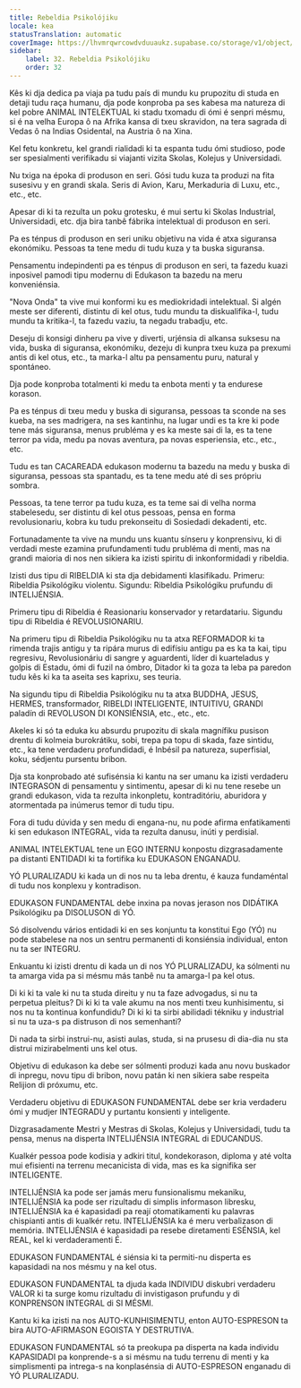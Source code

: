 ```yaml
---
title: Rebeldia Psikolójiku
locale: kea
statusTranslation: automatic
coverImage: https://lhvmrqwrcowdvduuaukz.supabase.co/storage/v1/object/public/strapi-uploads/small_cover-educacion-fundamental.webp-2d51a7828a2b1309555be27f7e2a61a0.webp
sidebar:
    label: 32. Rebeldia Psikolójiku
    order: 32
---
```

Kês ki dja dedica pa viaja pa tudu país di mundu ku prupozitu di studa en detaji tudu raça humanu, dja pode konproba pa ses kabesa ma natureza di kel pobre ANIMAL INTELEKTUAL ki stadu txomadu di ómi é senpri mésmu, si é na velha Europa ô na Afrika kansa di txeu skravidon, na tera sagrada di Vedas ô na Indias Osidental, na Austria ô na Xina.

Kel fetu konkretu, kel grandi rialidadi ki ta espanta tudu ómi studioso, pode ser spesialmenti verifikadu si viajanti vizita Skolas, Kolejus y Universidadi.

Nu txiga na époka di produson en seri. Gósi tudu kuza ta produzi na fita susesivu y en grandi skala. Seris di Avion, Karu, Merkaduria di Luxu, etc., etc., etc.

Apesar di ki ta rezulta un poku grotesku, é mui sertu ki Skolas Industrial, Universidadi, etc. dja bira tanbê fábrika intelektual di produson en seri.

Pa es ténpus di produson en seri uniku objetivu na vida é atxa siguransa ekonómiku. Pessoas ta tene medu di tudu kuza y ta buska siguransa.

Pensamentu indepindenti pa es ténpus di produson en seri, ta fazedu kuazi inposivel pamodi tipu modernu di Edukason ta bazedu na meru konveniénsia.

"Nova Onda" ta vive mui konformi ku es mediokridadi intelektual. Si algén meste ser diferenti, distintu di kel otus, tudu mundu ta diskualifika-l, tudu mundu ta kritika-l, ta fazedu vaziu, ta negadu trabadju, etc.

Deseju di konsigi dinheru pa vive y diverti, urjénsia di alkansa suksesu na vida, buska di siguransa, ekonómiku, dezeju di kunpra txeu kuza pa prexumi antis di kel otus, etc., ta marka-l altu pa pensamentu puru, natural y spontáneo.

Dja pode konproba totalmenti ki medu ta enbota menti y ta endurese korason.

Pa es ténpus di txeu medu y buska di siguransa, pessoas ta sconde na ses kueba, na ses madrigera, na ses kantinhu, na lugar undi es ta kre ki pode tene más siguransa, menus prubléma y es ka meste sai di la, es ta tene terror pa vida, medu pa novas aventura, pa novas esperiensia, etc., etc., etc.

Tudu es tan CACAREADA edukason modernu ta bazedu na medu y buska di siguransa, pessoas sta spantadu, es ta tene medu até di ses própriu sombra.

Pessoas, ta tene terror pa tudu kuza, es ta teme sai di velha norma stabelesedu, ser distintu di kel otus pessoas, pensa en forma revolusionariu, kobra ku tudu prekonseitu di Sosiedadi dekadenti, etc.

Fortunadamente ta vive na mundu uns kuantu sínseru y konprensivu, ki di verdadi meste ezamina prufundamenti tudu prubléma di menti, mas na grandi maioria di nos nen sikiera ka izisti spiritu di inkonformidadi y ribeldia.

Izisti dus tipu di RIBELDIA ki sta dja debidamenti klasifikadu. Primeru: Ribeldia Psikológiku violentu. Sigundu: Ribeldia Psikológiku prufundu di INTELIJÉNSIA.

Primeru tipu di Ribeldia é Reasionariu konservador y retardatariu. Sigundu tipu di Ribeldia é REVOLUSIONARIU.

Na primeru tipu di Ribeldia Psikológiku nu ta atxa REFORMADOR ki ta rimenda trajis antigu y ta ripára murus di edifísiu antigu pa es ka ta kai, tipu regresivu, Revolusionáriu di sangre y aguardenti, líder di kuarteladus y golpis di Estadu, ómi di fuzil na ómbro, Ditador ki ta goza ta leba pa paredon tudu kês ki ka ta aseita ses kaprixu, ses teuria.

Na sigundu tipu di Ribeldia Psikológiku nu ta atxa BUDDHA, JESUS, HERMES, transformador, RIBELDI INTELIGENTE, INTUITIVU, GRANDI paladín di REVOLUSON DI KONSIÉNSIA, etc., etc., etc.

Akeles ki só ta eduka ku absurdu prupozitu di skala magnífiku pusison drentu di kolmeia burokrátiku, sobi, trepa pa topu di skada, faze sintidu, etc., ka tene verdaderu profundidadi, é Inbésil pa natureza, superfisial, koku, sédjentu pursentu bribon.

Dja sta konprobado até sufisénsia ki kantu na ser umanu ka izisti verdaderu INTEGRASON di pensamentu y sintimentu, apesar di ki nu tene resebe un grandi edukason, vida ta rezulta inkonpletu, kontraditóriu, aburidora y atormentada pa inúmerus temor di tudu tipu.

Fora di tudu dúvida y sen medu di engana-nu, nu pode afirma enfatikamenti ki sen edukason INTEGRAL, vida ta rezulta danusu, inúti y perdisial.

ANIMAL INTELEKTUAL tene un EGO INTERNU konpostu dizgrasadamente pa distanti ENTIDADI ki ta fortifika ku EDUKASON ENGANADU.

YÓ PLURALIZADU ki kada un di nos nu ta leba drentu, é kauza fundaméntal di tudu nos konplexu y kontradison.

EDUKASON FUNDAMENTAL debe inxina pa novas jerason nos DIDÁTIKA Psikológiku pa DISOLUSON di YÓ.

Só disolvendu vários entidadi ki en ses konjuntu ta konstitui Ego (YÓ) nu pode stabelese na nos un sentru permanenti di konsiénsia individual, enton nu ta ser INTEGRU.

Enkuantu ki izisti drentu di kada un di nos YÓ PLURALIZADU, ka sólmenti nu ta amarga vida pa si mésmu más tanbê nu ta amarga-l pa kel otus.

Di ki ki ta vale ki nu ta studa direitu y nu ta faze advogadus, si nu ta perpetua pleitus? Di ki ki ta vale akumu na nos menti txeu kunhisimentu, si nos nu ta kontinua konfundidu? Di ki ki ta sirbi abilidadi tékniku y industrial si nu ta uza-s pa distruson di nos semenhanti?

Di nada ta sirbi instrui-nu, asisti aulas, studa, si na prusesu di dia-dia nu sta distrui mizirabelmenti uns kel otus.

Objetivu di edukason ka debe ser sólmenti produzi kada anu novu buskador di inpregu, novu tipu di bribon, novu patán ki nen sikiera sabe respeita Relijion di próxumu, etc.

Verdaderu objetivu di EDUKASON FUNDAMENTAL debe ser kria verdaderu ómi y mudjer INTEGRADU y purtantu konsienti y inteligente.

Dizgrasadamente Mestri y Mestras di Skolas, Kolejus y Universidadi, tudu ta pensa, menus na disperta INTELIJÉNSIA INTEGRAL di EDUCANDUS.

Kualkér pessoa pode kodisia y adkiri titul, kondekorason, diploma y até volta mui efisienti na terrenu mecanicista di vida, mas es ka signifika ser INTELIGENTE.

INTELIJÉNSIA ka pode ser jamás meru funsionalismu mekaniku, INTELIJÉNSIA ka pode ser rizultadu di simplis informason libresku, INTELIJÉNSIA ka é kapasidadi pa reají otomatikamenti ku palavras chispianti antis di kualkér retu. INTELIJÉNSIA ka é meru verbalizason di memória. INTELIJÉNSIA é kapasidadi pa resebe diretamenti ESÉNSIA, kel REAL, kel ki verdaderamenti É.

EDUKASON FUNDAMENTAL é siénsia ki ta permiti-nu disperta es kapasidadi na nos mésmu y na kel otus.

EDUKASON FUNDAMENTAL ta djuda kada INDIVIDU diskubri verdaderu VALOR ki ta surge komu rizultadu di invistigason prufundu y di KONPRENSON INTEGRAL di SI MÉSMI.

Kantu ki ka izisti na nos AUTO-KUNHISIMENTU, enton AUTO-ESPRESON ta bira AUTO-AFIRMASON EGOISTA Y DESTRUTIVA.

EDUKASON FUNDAMENTAL só ta preokupa pa disperta na kada individu KAPASIDADI pa konprende-s a si mésmu na tudu terrenu di menti y ka simplismenti pa intrega-s na konplasénsia di AUTO-ESPRESON enganadu di YÓ PLURALIZADU.

